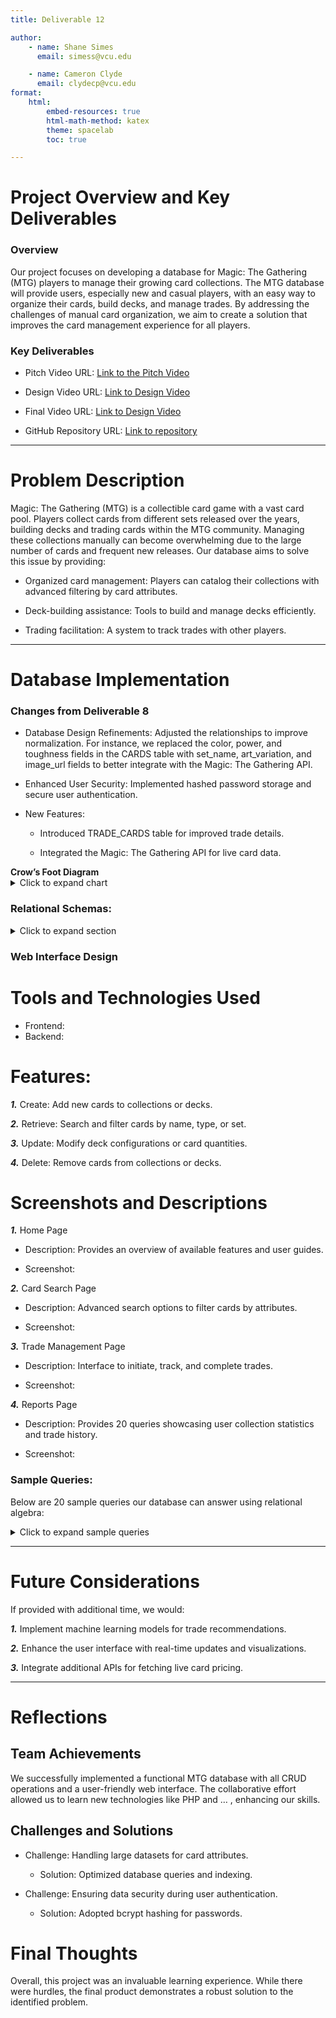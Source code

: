 ```yaml
---
title: Deliverable 12

author:
    - name: Shane Simes
      email: simess@vcu.edu

    - name: Cameron Clyde
      email: clydecp@vcu.edu
format:
    html:
        embed-resources: true
        html-math-method: katex
        theme: spacelab
        toc: true

---
```



# Project Overview and Key Deliverables

### Overview

Our project focuses on developing a database for Magic: The Gathering (MTG) players to manage their growing card collections. The MTG database will provide users, especially new and casual players, with an easy way to organize their cards, build decks, and manage trades. By addressing the challenges of manual card organization, we aim to create a solution that improves the card management experience for all players.

### Key Deliverables

- Pitch Video URL: [Link to the Pitch Video](https://vcu.mediaspace.kaltura.com/media/Shane+Simes's+Zoom+Meeting/1_ks51h6jn)

- Design Video URL: [Link to Design Video](https://vcu.mediaspace.kaltura.com/media/t/1_l2r6u7s6)

- Final Video URL: [Link to Design Video](https://vcu.mediaspace.kaltura.com/media/t/1_l2r6u7s6)

- GitHub Repository URL: [Link to repository](https://github.com/cmsc-vcu/cmsc408-fa2024-proj-team-name/)

---

# Problem Description

Magic: The Gathering (MTG) is a collectible card game with a vast card pool. Players collect cards from different sets released over the years, building decks and trading cards within the MTG community. Managing these collections manually can become overwhelming due to the large number of cards and frequent new releases. Our database aims to solve this issue by providing:

* Organized card management: Players can catalog their collections with advanced filtering by card attributes.

* Deck-building assistance: Tools to build and manage decks efficiently.

* Trading facilitation: A system to track trades with other players.

---

# Database Implementation

### Changes from Deliverable 8

* Database Design Refinements: Adjusted the relationships to improve normalization. For instance, we replaced the color, power, and toughness fields in the CARDS table with set_name, art_variation, and image_url fields to better integrate with the Magic: The Gathering API.

* Enhanced User Security: Implemented hashed password storage and secure user authentication.

* New Features:

  * Introduced TRADE_CARDS table for improved trade details.

  * Integrated the Magic: The Gathering API for live card data.

**Crow's Foot Diagram**
<details>
  <summary>Click to expand chart</summary>

```mermaid
erDiagram

    USERS {
        int id PK
        string email
        string password_hash
        string username
    }

    COLLECTION {
        int id PK
        int user_id FK
        int card_id FK
        int quantity
    }


    CARDS {
        int id PK
        string name
        string mana_cost
        string card_type
        string rarity
        string set_name
        text rules_text
        text art_variation
        string image_url
    }

    DECKS {
        int id PK
        string name
        datetime created_at
        string format
        int user_id FK
        int commander_card_id FK
    }

    DECK_CARDS {
        int id PK
        int deck_id FK
        int card_id FK
        int quantity
    }

    TRADES {
        int id PK
        int user1_id FK
        int user2_id FK
        string status
        datetime created_at
        datetime completed_at
    }

    TRADE_CARDS {
        int id PK
        int trade_id FK
        int card_id FK
        int user_id FK
        int quantity
        string direction 
    }

    USERS ||--o{ COLLECTION : "has"
    USERS ||--o{ DECKS : "owns"
    CARDS ||--o{ COLLECTION : "collected in"
    CARDS ||--o{ TRADE_CARDS : "traded in"
    TRADES ||--o{ TRADE_CARDS : "contains"
    DECKS ||--o{ DECK_CARDS : "contains"
    CARDS ||--o{ DECK_CARDS : "included in"


```


</details>

### Relational Schemas:
<details>
  <summary>Click to expand section</summary>
**USERS**

<details>
  <summary>Click to expand table</summary>

| Attribute       | Type      | Domain                   | Constraints                    |
|-----------------|-----------|--------------------------|--------------------------------|
| id              | INT       | Positive integers        | PK, Auto-increment             |
| email           | VARCHAR   | Valid email addresses    | UNIQUE, NOT NULL               |
| password_hash   | VARCHAR   | String (hashed)          | NOT NULL                       |
| username        | VARCHAR   | Unique usernames         | UNIQUE, NOT NULL               |

</details>

---

**COLLECTION**

<details>
  <summary>Click to expand table</summary>

| Attribute       | Type      | Domain                   | Constraints                    |
|-----------------|-----------|--------------------------|--------------------------------|
| id              | INT       | Positive integers        | PK, Auto-increment             |
| user_id         | INT       | Positive integers        | FK REFERENCES USERS(id)        |
| card_id         | INT       | Positive integers        | FK REFERENCES CARDS(id)        |
| quantity        | INT       | Non-negative integers     | NOT NULL                       |

</details>

---

**CARDS**

<details>
  <summary>Click to expand table</summary>

| Attribute       | Type      | Domain                   | Constraints                    |
|-----------------|-----------|--------------------------|--------------------------------|
| id              | INT       | Positive integers        | PK, Auto-increment             |
| name            | VARCHAR   | Valid card names         | NOT NULL                       |
| mana_cost       | VARCHAR   | Valid mana cost values   |                                |
| card_type       | VARCHAR   | Types (e.g., Creature)   |                                |
| rarity          | VARCHAR   | Types (e.g., Rare)       |                                |
| set_name             | VARCHAR   | Valid set names          |                                |
| art_variation           | TEXT       | Valid arts of set editions      |                                |
| image_url       | VARCHAR      | Valid image url      |                                |
| rules_text      | TEXT      | Rules text for the card  |                                |

</details>

---

**DECKS**

<details>
  <summary>Click to expand table</summary>

| Attribute       | Type      | Domain                   | Constraints                    |
|-----------------|-----------|--------------------------|--------------------------------|
| id              | INT       | Positive integers        | PK, Auto-increment             |
| name            | VARCHAR   | Valid deck names         | NOT NULL                       |
| created_at      | DATETIME  | Timestamp                | DEFAULT CURRENT_TIMESTAMP      |
| format          | VARCHAR   | Format types (e.g., EDH) |                                |
| user_id         | INT       | Positive integers        | FK REFERENCES USERS(id)        |
| commander_card_id        | INT       | Positive integers        | FK REFERENCES Commander for a EDH Deck       |


</details>

---

**DECK_CARDS**

<details>
  <summary>Click to expand table</summary>

| Attribute       | Type      | Domain                   | Constraints                    |
|-----------------|-----------|--------------------------|--------------------------------|
| id              | INT       | Positive integers        | PK, Auto-increment             |
| deck_id         | INT       | Positive integers        | FK REFERENCES DECKS(id)       |
| card_id         | INT       | Positive integers        | FK REFERENCES CARDS(id)       |
| quantity        | INT       | Non-negative integers     | NOT NULL                       |

</details>

---

**TRADES**

<details>
  <summary>Click to expand table</summary>

| Attribute       | Type      | Domain                   | Constraints                    |
|-----------------|-----------|--------------------------|--------------------------------|
| id              | INT       | Positive integers        | PK, Auto-increment             |
| user1_id        | INT       | Positive integers        | FK REFERENCES USERS(id)        |
| user2_id        | INT       | Positive integers        | FK REFERENCES USERS(id)        |
| status          | VARCHAR   | Trade statuses (e.g., completed) | NOT NULL              |
| created_at      | DATETIME  | Timestamp                | DEFAULT CURRENT_TIMESTAMP      |
| completed_at    | DATETIME  | Timestamp                |                                |

</details>

---

**TRADE_CARDS**

<details>
  <summary>Click to expand table</summary>

| Attribute       | Type      | Domain                   | Constraints                    |
|-----------------|-----------|--------------------------|--------------------------------|
| id              | INT       | Positive integers        | PK, Auto-increment             |
| trade_id        | INT       | Positive integers        | FK REFERENCES TRADES(id)       |
| card_id         | INT       | Positive integers        | FK REFERENCES CARDS(id)        |
| user_id         | INT       | Positive integers        | FK REFERENCES USERS(id)        |
| quantity        | INT       | Non-negative integers     | NOT NULL                       |
| direction       | VARCHAR   | Direction types (e.g., give/take) | NOT NULL                  |

</details>

</details>

### Web Interface Design

# Tools and Technologies Used

  * Frontend:
  * Backend:

# Features: 

  ***1.*** Create: Add new cards to collections or decks.

  ***2.*** Retrieve: Search and filter cards by name, type, or set.

  ***3.*** Update: Modify deck configurations or card quantities.

  ***4.*** Delete: Remove cards from collections or decks.

# Screenshots and Descriptions

***1.*** Home Page

  * Description: Provides an overview of available features and user guides.

  * Screenshot: 

***2.*** Card Search Page

  * Description: Advanced search options to filter cards by attributes.

  * Screenshot: 

***3.*** Trade Management Page

  * Description: Interface to initiate, track, and complete trades.

  * Screenshot: 

***4.*** Reports Page

  * Description: Provides 20 queries showcasing user collection statistics and trade history.

  * Screenshot:

### Sample Queries:

Below are 20 sample queries our database can answer using relational algebra:

<details>
  <summary>Click to expand sample queries</summary>

1. Retrieve all users.
: $$ \pi_{id,email,username}(USERS) $$

1. Get all cards in a specific collection.
: $$ \pi_{card\_id,quantity}(COLLECTION ⋈_{user\_id} USERS) $$

1. Get all decks owned by a user.
: $$ \pi_{id,name}(DECKS ⋈_{user\_id} USERS) $$

1. List all cards with a specific mana cost.
: $$ \sigma_{mana\_cost}(CARDS) $$

1. Find all cards by a specific artist.
: $$ \sigma_{artist}(CARDS) $$

1. Display the cards a user has from a specific set.
: $$ \sigma_{set}(CARDS ⋈_{card\_id} COLLECTION ⋈_{user\_id} USERS) $$

1. List all decks in a specific MTG format.
: $$ \sigma_{format}(DECKS) $$

1. List all cards in a user's collection.
: $$ \pi_{card\_id}( COLLECTION ⋈_{user\_id} ​USERS ) $$

1. List users that own a card in their collection that another user has in their collection.
: $$ \pi_{username}(USERS ⋈_{user\_id} ​COLLECTION ⋈_{card\_id} COLLECTION ⋈_{user\_id} ​USERS) $$

1. List a user's completed trade history (x is the user_id of desired user)
: $$ \sigma_{status='completed'}(TRADES ⋈_{user1\_id='x' ∨ user2\_id='x'} ​USERS) $$

1. Show all decks that include a specific card.
: $$ \pi_{deck\_id}(DECK\_CARDS ⋈_{card\_id} CARDS) $$

1. Find all cards in a user's collection with a specific artist
: $$ \pi_{card\_id, artist}(CARDS ⋈_{card\_id} COLLECTION ⋈_{user\_id} USERS) $$

1. List all users who have a card from a specific set.
: $$ \pi_{username}(USERS ⋈_{user\_id} (COLLECTION ⋈_{card\_id} \sigma_{set}(CARDS) )) $$

1. List all users who own decks.
: $$ \pi_{username}(USERS ⋈_{user\_id} DECKS) $$

1. Find history for users who have traded cards with each other.
: $$ \pi_{user1_id,user2_id​}(TRADES) $$

1. Find all users who have not traded any cards.
: $$ \pi_{username}​(USERS)−\pi_{user1\_id}​(TRADES)−\pi_{user2\_id}​(TRADES) $$

1. List all cards traded in a specific trade
: $$ \pi_{card\_id}​(TRADE\_CARDS ⋈_{trade\_id} ​TRADES) $$

1. Get all pending trades
: $$ \sigma_{statis='pending'}(TRADES) $$

1. Find all cards by a specific artist in a specific deck.
: $$ \sigma_{artist}(CARDS ⋈_{card\_id} DECK\_CARDS ⋈_{deck\_id} DECKS) $$

1. Get all cards that have been traded
: $$ \pi_{card\_id}(TRADE\_CARDS) $$

</details>

---


# Future Considerations

If provided with additional time, we would:

  ***1.*** Implement machine learning models for trade recommendations.

  ***2.*** Enhance the user interface with real-time updates and visualizations.

  ***3.*** Integrate additional APIs for fetching live card pricing.

---

# Reflections


## Team Achievements

We successfully implemented a functional MTG database with all CRUD operations and a user-friendly web interface. The collaborative effort allowed us to learn new technologies like PHP and ... , enhancing our skills.

## Challenges and Solutions

* Challenge: Handling large datasets for card attributes.

  * Solution: Optimized database queries and indexing.

* Challenge: Ensuring data security during user authentication.

  * Solution: Adopted bcrypt hashing for passwords.

# Final Thoughts

Overall, this project was an invaluable learning experience. While there were hurdles, the final product demonstrates a robust solution to the identified problem.